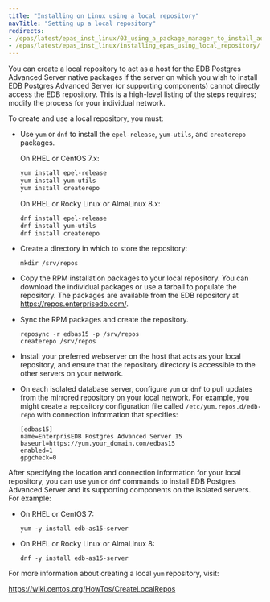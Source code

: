 ```yaml
---
title: "Installing on Linux using a local repository"
navTitle: "Setting up a local repository"
redirects:
- /epas/latest/epas_inst_linux/03_using_a_package_manager_to_install_advanced_server/#creating-an-edb-postgres-advanced-server-repository-on-an-isolated-network
- /epas/latest/epas_inst_linux/installing_epas_using_local_repository/
---
```


You can create a local repository to act as a host for the EDB Postgres Advanced Server native packages if the server on which you wish to install EDB Postgres Advanced Server (or supporting components) cannot directly access the EDB repository. This is a high-level listing of the steps requires; modify the process for your individual network.

To create and use a local repository, you must:

-   Use `yum` or `dnf` to install the `epel-release`, `yum-utils`, and `createrepo` packages.

    On RHEL or CentOS 7.x:

    ```bash
    yum install epel-release
    yum install yum-utils
    yum install createrepo
    ```

    On RHEL or Rocky Linux or AlmaLinux 8.x:

    ```bash
    dnf install epel-release
    dnf install yum-utils
    dnf install createrepo
    ```

-   Create a directory in which to store the repository:

    ```text
    mkdir /srv/repos
    ```

-   Copy the RPM installation packages to your local repository. You can download the individual packages or use a tarball to populate the repository. The packages are available from the EDB repository at <https://repos.enterprisedb.com/>.

-   Sync the RPM packages and create the repository.

    ```text
    reposync -r edbas15 -p /srv/repos
    createrepo /srv/repos
    ```

-   Install your preferred webserver on the host that acts as your local repository, and ensure that the repository directory is accessible to the other servers on your network.

-   On each isolated database server, configure `yum` or `dnf` to pull updates from the mirrored repository on your local network. For example, you might create a repository configuration file called `/etc/yum.repos.d/edb-repo` with connection information that specifies:

    ```text
    [edbas15]
    name=EnterprisEDB Postgres Advanced Server 15
    baseurl=https://yum.your_domain.com/edbas15
    enabled=1
    gpgcheck=0
    ```

After specifying the location and connection information for your local repository, you can use `yum` or `dnf` commands to install EDB Postgres Advanced Server and its supporting components on the isolated servers. For example:

-   On RHEL or CentOS 7:

    ```text
    yum -y install edb-as15-server
    ```

-   On RHEL or Rocky Linux or AlmaLinux 8:

    ```text
    dnf -y install edb-as15-server
    ```

For more information about creating a local `yum` repository, visit:

<https://wiki.centos.org/HowTos/CreateLocalRepos>
